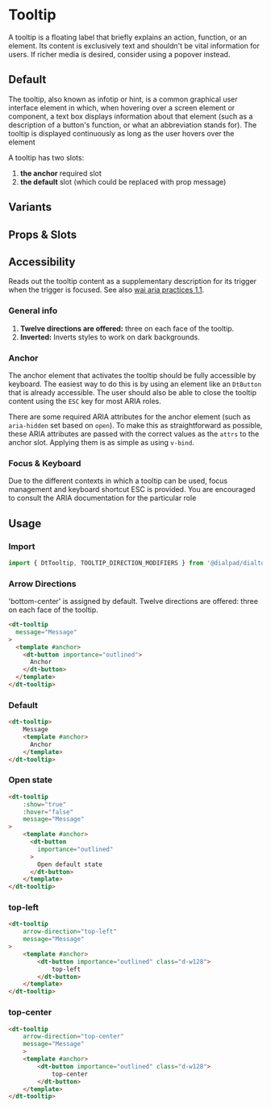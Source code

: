 
# Tooltip

<Subtitle>
    A tooltip is a floating label that briefly explains an action, function, or an element.
    Its content is exclusively text and shouldn't be vital information for users.
    If richer media is desired, consider using a popover instead.
</Subtitle>

## Default

The tooltip, also known as infotip or hint, is a common graphical user interface element in which, when hovering over a
screen element or component, a text box displays information about that element (such as a description of a button's
function, or what an abbreviation stands for). The tooltip is displayed continuously as long as the user hovers over the
element

A tooltip has two slots:

1. **the anchor** required slot
2. **the default** slot (which could be replaced with prop message)

<Canvas>
  <Story id="components-tooltip--default" />
</Canvas>

## Variants

<Canvas>
  <Story id="components-tooltip--variants" />
</Canvas>

## Props & Slots

<ArgsTable of={DtTooltip} />

## Accessibility

Reads out the tooltip content as a supplementary description for its trigger when the trigger is focused.
See also [wai aria practices 1.1](https://www.w3.org/TR/wai-aria-practices-1.1/#tooltip).

### General info

1. **Twelve directions are offered:** three on each face of the tooltip.
2. **Inverted:** Inverts styles to work on dark backgrounds.

### Anchor

The anchor element that activates the tooltip should be fully accessible by keyboard. The easiest way to do this is by
using an element like an `DtButton` that is already accessible. The user should also be able to close the tooltip
content using the `ESC` key for most ARIA roles.

There are some required ARIA attributes for the anchor element (such as `aria-hidden` set based on `open`).
To make this as straightforward as possible, these ARIA attributes are passed
with the correct values as the `attrs` to the anchor slot. Applying them is as simple as using `v-bind`.

### Focus & Keyboard

Due to the different contexts in which a tooltip can be used, focus management and
keyboard shortcut ESC is provided.
You are encouraged to consult the ARIA documentation for the particular role

## Usage

### Import

```jsx
import { DtTooltip, TOOLTIP_DIRECTION_MODIFIERS } from '@dialpad/dialtone-vue';
```

### Arrow Directions

'bottom-center' is assigned by default.
Twelve directions are offered: three on each face of the tooltip.

```html
<dt-tooltip
  message="Message"
>
  <template #anchor>
    <dt-button importance="outlined">
      Anchor
    </dt-button>
  </template>
</dt-tooltip>
```

### Default

```html
<dt-tooltip>
    Message
    <template #anchor>
      Anchor
    </template>
</dt-tooltip>
```

### Open state

```html
<dt-tooltip
    :show="true"
    :hover="false"
    message="Message"
>
    <template #anchor>
      <dt-button
        importance="outlined"
      >
        Open default state
      </dt-button>
    </template>
</dt-tooltip>
```

### top-left

```html
<dt-tooltip
    arrow-direction="top-left"
    message="Message"
>
    <template #anchor>
        <dt-button importance="outlined" class="d-w128">
            top-left
        </dt-button>
    </template>
</dt-tooltip>
```

### top-center

```html
<dt-tooltip
    arrow-direction="top-center"
    message="Message"
    >
    <template #anchor>
        <dt-button importance="outlined" class="d-w128">
            top-center
        </dt-button>
    </template>
</dt-tooltip>
```
